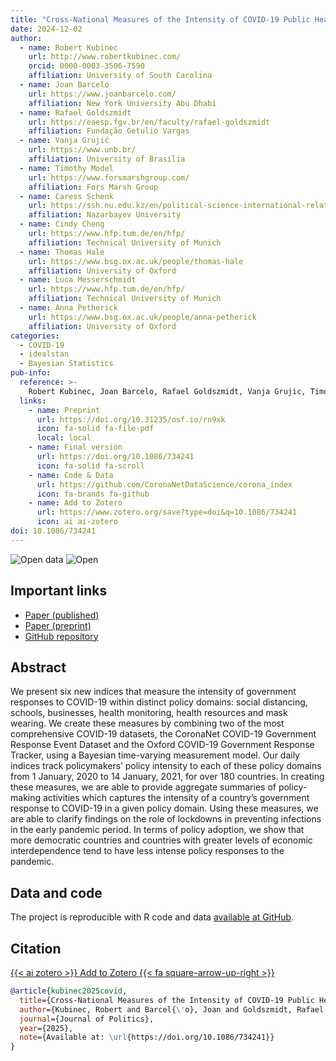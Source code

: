 ```yaml
---
title: "Cross-National Measures of the Intensity of COVID-19 Public Health Policies"
date: 2024-12-02
author:
  - name: Robert Kubinec
    url: http://www.robertkubinec.com/
    orcid: 0000-0003-3506-7590
    affiliation: University of South Carolina
  - name: Joan Barceló
    url: https://www.joanbarcelo.com/
    affiliation: New York University Abu Dhabi
  - name: Rafael Goldszmidt
    url: https://eaesp.fgv.br/en/faculty/rafael-goldszmidt
    affiliation: Fundação Getulio Vargas
  - name: Vanja Grujić
    url: https://www.unb.br/
    affiliation: University of Brasilia
  - name: Timothy Model
    url: https://www.forsmarshgroup.com/
    affiliation: Fors Marsh Group
  - name: Caress Schenk
    url: https://ssh.nu.edu.kz/en/political-science-international-relations/
    affiliation: Nazarbayev University
  - name: Cindy Cheng
    url: https://www.hfp.tum.de/en/hfp/
    affiliation: Technical University of Munich
  - name: Thomas Hale
    url: https://www.bsg.ox.ac.uk/people/thomas-hale
    affiliation: University of Oxford
  - name: Luca Messerschmidt
    url: https://www.hfp.tum.de/en/hfp/
    affiliation: Technical University of Munich
  - name: Anna Petherick
    url: https://www.bsg.ox.ac.uk/people/anna-petherick
    affiliation: University of Oxford
categories: 
  - COVID-19
  - idealstan
  - Bayesian Statistics
pub-info:
  reference: >-
    Robert Kubinec, Joan Barcelo, Rafael Goldszmidt, Vanja Grujic, Timothy Model, Caress Schenk, Cindy Cheng, Thomas Hale, Luca Messerschmidt, and Anna Petherick, “Cross-National Measures of the Intensity of COVID-19 Public Health Policies,” <em>Journal of Politics</em> Forthcoming, doi: <a href="https://doi.org/10.1086/734241"><code>10.1086/734241</code></a>
  links:
    - name: Preprint
      url: https://doi.org/10.31235/osf.io/rn9xk
      icon: fa-solid fa-file-pdf
      local: local
    - name: Final version
      url: https://doi.org/10.1086/734241
      icon: fa-solid fa-scroll
    - name: Code & Data
      url: https://github.com/CoronaNetDataScience/corona_index
      icon: fa-brands fa-github
    - name: Add to Zotero
      url: https://www.zotero.org/save?type=doi&q=10.1086/734241
      icon: ai ai-zotero
doi: 10.1086/734241
---
```


![Open data](data_large_color.png) ![Open](materials_large_color.png)

## Important links

-   [Paper (published)](https://doi.org/10.1086/734241)
-   [Paper (preprint)](https://doi.org/10.31235/osf.io/rn9xk)
-   [GitHub repository](https://github.com/CoronaNetDataScience/corona_index)

## Abstract

We present six new indices that measure the intensity of government responses to COVID-19 within distinct policy domains: social distancing, schools, businesses, health monitoring, health resources and mask wearing. We create these measures by combining two of the most comprehensive COVID-19 datasets, the CoronaNet COVID-19 Government Response Event Dataset and the Oxford COVID-19 Government Response Tracker, using a Bayesian time-varying measurement model. Our daily indices track policymakers' policy intensity to each of these policy domains from 1 January, 2020 to 14 January, 2021, for over 180 countries. In creating these measures, we are able to provide aggregate summaries of policy-making activities which captures the intensity of a country's government response to COVID-19 in a given policy domain. Using these measures, we are able to clarify findings on the role of lockdowns in preventing infections in the early pandemic period. In terms of policy adoption, we show that more democratic countries and countries with greater levels of economic interdependence tend to have less intense policy responses to the pandemic.

## Data and code

The project is reproducible with R code and data [available at GitHub](https://github.com/CoronaNetDataScience/corona_index).

## Citation

<p class="buttons" style="text-align:center;">

<a class="btn btn-danger" target="_blank" href="https://www.zotero.org/save?type=doi&q=10.1086/734241">{{< ai zotero >}} Add to Zotero {{< fa square-arrow-up-right >}}</a>

</p>

``` bibtex
@article{kubinec2025covid,
  title={Cross-National Measures of the Intensity of COVID-19 Public Health Policies},
  author={Kubinec, Robert and Barcel{\'o}, Joan and Goldszmidt, Rafael and Gruji{\'c}, Vanja and Model, Timothy and Schenk, Caress and Cheng, Cindy and Hale, Thomas and Messerschmidt, Luca and Petherick, Anna},
  journal={Journal of Politics},
  year={2025},
  note={Available at: \url{https://doi.org/10.1086/734241}}
}
```
